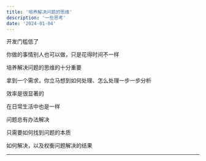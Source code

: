 ```yaml
---
title: '培养解决问题的思维'
description: '一些思考'
date: '2024-01-04'
---
```


开发门槛低了

你做的事情别人也可以做，只是花得时间不一样

培养解决问题的思维的十分重要

拿到一个需求，你立马想到如何处理、怎么处理一步一步分析

效率是很显著的

在日常生活中也是一样

问题总有办法解决

只需要如何找到问题的本质

如何解决，以及权衡问题解决的结果


---
